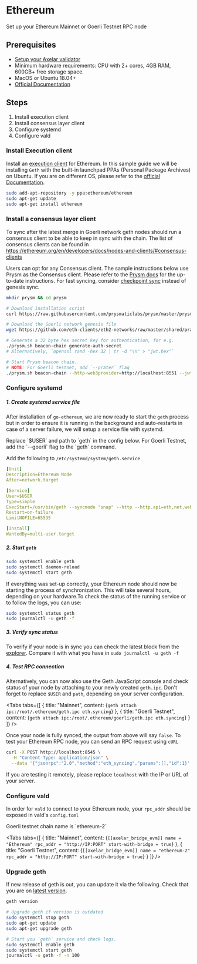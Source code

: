 # Ethereum


Set up your Ethereum Mainnet or Goerli Testnet RPC node

## Prerequisites

- [Setup your Axelar validator](/validator/setup)
- Minimum hardware requirements: CPU with 2+ cores, 4GB RAM, 600GB+ free storage space.
- MacOS or Ubuntu 18.04+
- [Official Documentation](https://ethereum.org/en/developers/docs/nodes-and-clients)


## Steps
1. Install execution client
2. Install consensus layer client
3. Configure systemd
4. Configure vald


### Install Execution client

Install an [execution client](https://ethereum.org/en/developers/docs/nodes-and-clients/#execution-clients) for Ethereum.
In this sample guide we will be installing `Geth` with the built-in launchpad PPAs (Personal Package Archives) on Ubuntu. If you are on different OS, please refer to the [official Documentation](https://geth.ethereum.org/docs/getting-started).

```bash
sudo add-apt-repository -y ppa:ethereum/ethereum
sudo apt-get update
sudo apt-get install ethereum
```

### Install a consensus layer client

To sync after the latest merge in Goerli network geth nodes should run a consensus client to be able to keep in sync with the chain. The list of consensus clients can be found in https://ethereum.org/en/developers/docs/nodes-and-clients/#consensus-clients

Users can opt for any Consensus client. The sample instructions below
use Prysm as the Consensus client.
Please refer to the [Prysm docs](https://docs.prylabs.network/docs/install/install-with-script) for the up-to-date instructions. For fast syncing,
consider [checkpoint sync](https://docs.prylabs.network/docs/prysm-usage/checkpoint-sync) instead of genesis sync.

```bash
mkdir prysm && cd prysm

# Download installation script
curl https://raw.githubusercontent.com/prysmaticlabs/prysm/master/prysm.sh --output prysm.sh && chmod +x prysm.sh

# Download the Goerli network genesis file
wget https://github.com/eth-clients/eth2-networks/raw/master/shared/prater/genesis.ssz

# Generate a 32 byte hex secret key for authentication, for e.g.
./prysm.sh beacon-chain generate-auth-secret
# Alternatively, `openssl rand -hex 32 | tr -d "\n" > "jwt.hex"`

# Start Prysm beacon chain.
# NOTE: For Goerli testnet, add `--prater` flag
./prysm.sh beacon-chain --http-web3provider=http://localhost:8551 --jwt-secret=/path/to/jwt.hex --genesis-state=./genesis.ssz
```

### Configure systemd

##### 1. Create systemd service file

After installation of `go-ethereum`, we are now ready to start the `geth` process but in order to ensure it is running in the background and auto-restarts in case of a server failure, we will setup a service file with systemd.

<Callout type="error" emoji="⚠️">
  Replace `$USER` and path to `geth` in the config below.
  For Goerli Testnet, add the `--goerli` flag to the `geth` command.
</Callout>

Add the following to `/etc/systemd/system/geth.service`
```yaml
[Unit]
Description=Ethereum Node
After=network.target

[Service]
User=$USER
Type=simple
ExecStart=/usr/bin/geth --syncmode "snap" --http --http.api=eth,net,web3,engine --http.vhosts * --http.addr 0.0.0.0 --authrpc.jwtsecret=/path/to/jwt.hex --override.terminaltotaldifficulty 50000000000000000
Restart=on-failure
LimitNOFILE=65535

[Install]
WantedBy=multi-user.target
```

##### 2. Start `geth`

```bash
sudo systemctl enable geth
sudo systemctl daemon-reload
sudo systemctl start geth
```

If everything was set-up correctly, your Ethereum node should now be starting the process of synchronization. This will take several hours, depending on your hardware.To check the status of the running service or to follow the logs, you can use:

```bash
sudo systemctl status geth
sudo journalctl -u geth -f
```

##### 3. Verify sync status

To verify if your node is in sync you can check the latest block from the [explorer](https://goerli.etherscan.io/).
Compare it with what you have in `sudo journalctl -u geth -f`


##### 4. Test RPC connection

Alternatively, you can now also use the Geth JavaScript console and check status of your node by attaching to your newly created `geth.ipc`. Don't forget to replace `$USER` and `path`, depending on your server configuration.

<Tabs tabs={[
{
title: "Mainnet",
content: <CodeBlock language="bash">
{`geth attach ipc:/root/.ethereum/geth.ipc
eth.syncing`}
</CodeBlock>
},
{
title: "Goerli Testnet",
content: <CodeBlock language="bash">
{`geth attach ipc:/root/.ethereum/goerli/geth.ipc
eth.syncing`}
</CodeBlock>
}
]} />

Once your node is fully synced, the output from above will say `false`. To test your Ethereum RPC node, you can send an RPC request using `cURL`

```bash
curl -X POST http://localhost:8545 \
  -H "Content-Type: application/json" \
  --data '{"jsonrpc":"2.0","method":"eth_syncing","params":[],"id":1}'
```

If you are testing it remotely, please replace `localhost` with the IP or URL of your server.

### Configure vald

In order for `vald` to connect to your Ethereum node, your `rpc_addr` should be exposed in
vald's `config.toml`

<Callout emoji="📝">
  Goerli testnet chain name is `ethereum-2`
</Callout>

<Tabs tabs={[
{
title: "Mainnet",
content: <CodeBlock language="bash">
{`[[axelar_bridge_evm]]
name = "Ethereum"
rpc_addr = "http://IP:PORT"
start-with-bridge = true`}
</CodeBlock>
},
{
title: "Goerli Testnet",
content: <CodeBlock language="bash">
{`[[axelar_bridge_evm]]
name = "ethereum-2"
rpc_addr = "http://IP:PORT"
start-with-bridge = true`}
</CodeBlock>
}
]} />


### Upgrade geth

If new release of geth is out, you can update it via the following.
Check that you are on [latest version](https://github.com/ethereum/go-ethereum/releases).

```bash
geth version

# Upgrade geth if version is outdated
sudo systemctl stop geth
sudo apt-get update
sudo apt-get upgrade geth

# Start you `geth` service and check logs.
sudo systemctl enable geth
sudo systemctl start geth
journalctl -u geth -f -n 100
```
